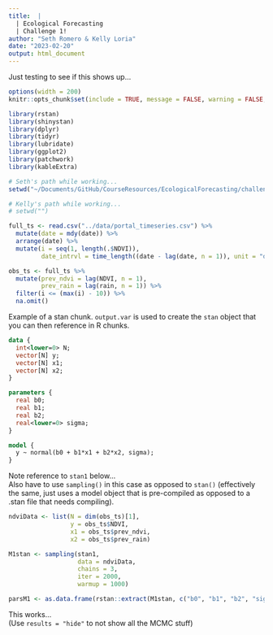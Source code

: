 ```yaml
---
title:  |
  | Ecological Forecasting
  | Challenge 1!
author: "Seth Romero & Kelly Loria"
date: "2023-02-20"
output: html_document
---
```


Just testing to see if this shows up...

```r
options(width = 200)
knitr::opts_chunk$set(include = TRUE, message = FALSE, warning = FALSE, fig.height = 4, fig.width = 8)
```

```r
library(rstan)
library(shinystan)
library(dplyr)
library(tidyr)
library(lubridate)
library(ggplot2)
library(patchwork)
library(kableExtra)

# Seth's path while working...
setwd("~/Documents/GitHub/CourseResources/EcologicalForecasting/challenge1/")

# Kelly's path while working...
# setwd("")
```

```r
full_ts <- read.csv("../data/portal_timeseries.csv") %>%
  mutate(date = mdy(date)) %>%
  arrange(date) %>%
  mutate(i = seq(1, length(.$NDVI)), 
         date_intrvl = time_length((date - lag(date, n = 1)), unit = "days"))

obs_ts <- full_ts %>% 
  mutate(prev_ndvi = lag(NDVI, n = 1),
         prev_rain = lag(rain, n = 1)) %>%
  filter(i <= (max(i) - 10)) %>%
  na.omit()

```

Example of a stan chunk. `output.var` is used to create the `stan` object that you can then reference in R chunks.

```stan
data {
  int<lower=0> N;
  vector[N] y;
  vector[N] x1;
  vector[N] x2;
}

parameters {
  real b0;
  real b1;
  real b2;
  real<lower=0> sigma;
}

model {
  y ~ normal(b0 + b1*x1 + b2*x2, sigma);
}
```

Note reference to `stan1` below...
<br>
Also have to use `sampling()` in this case as opposed to `stan()` (effectively the same, just uses a model object that is pre-compiled as opposed to a .stan file that needs compiling). 

```r
ndviData <- list(N = dim(obs_ts)[1], 
                 y = obs_ts$NDVI, 
                 x1 = obs_ts$prev_ndvi, 
                 x2 = obs_ts$prev_rain)

M1stan <- sampling(stan1,
                   data = ndviData,
                   chains = 3,
                   iter = 2000,
                   warmup = 1000)

parsM1 <- as.data.frame(rstan::extract(M1stan, c("b0", "b1", "b2", "sigma")))

```


This works...
<br>
(Use `results = "hide"` to not show all the MCMC stuff)